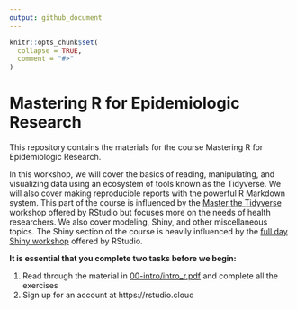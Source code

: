 ```yaml
---
output: github_document
---
```


<!-- README.md is generated from README.Rmd. Please edit that file -->

```r
knitr::opts_chunk$set(
  collapse = TRUE,
  comment = "#>"
)
```

# Mastering R for Epidemiologic Research

This repository contains the materials for the course Mastering R for Epidemiologic Research.

In this workshop, we will cover the basics of reading, manipulating, and visualizing data using an ecosystem of tools known as the Tidyverse. We will also cover making reproducible reports with the powerful R Markdown system. This part of the course is influenced by the [Master the Tidyverse](https://github.com/rstudio/master-the-tidyverse) workshop offered by RStudio but focuses more on the needs of health researchers. We also cover modeling, Shiny,  and other miscellaneous topics. The Shiny section of the course is heavily influenced by the [full day Shiny workshop](https://github.com/dtkaplan/shinymark) offered by RStudio.

**It is essential that you complete two tasks before we begin:**

1. Read through the material in [00-intro/intro_r.pdf](00-intro/intro_r.pdf) and complete all the exercises
2. Sign up for an account at https://rstudio.cloud
